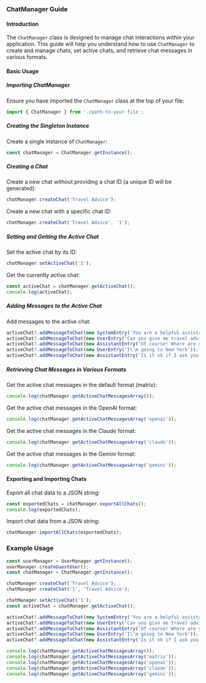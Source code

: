 ### ChatManager Guide

#### Introduction
The `ChatManager` class is designed to manage chat interactions within your application. This guide will help you understand how to use `ChatManager` to create and manage chats, set active chats, and retrieve chat messages in various formats.

#### Basic Usage

##### Importing ChatManager
Ensure you have imported the `ChatManager` class at the top of your file:
```typescript
import { ChatManager } from './path-to-your-file';
```

##### Creating the Singleton Instance
Create a single instance of `ChatManager`:
```typescript
const chatManager = ChatManager.getInstance();
```

##### Creating a Chat
Create a new chat without providing a chat ID (a unique ID will be generated):
```typescript
chatManager.createChat('Travel Advice');
```
Create a new chat with a specific chat ID:
```typescript
chatManager.createChat('Travel Advice', '1');
```

##### Setting and Getting the Active Chat
Set the active chat by its ID:
```typescript
chatManager.setActiveChat('1');
```
Get the currently active chat:
```typescript
const activeChat = chatManager.getActiveChat();
console.log(activeChat);
```

##### Adding Messages to the Active Chat
Add messages to the active chat:
```typescript
activeChat?.addMessageToChat(new SystemEntry('You are a helpful assistant'));
activeChat?.addMessageToChat(new UserEntry('Can you give me travel advice'));
activeChat?.addMessageToChat(new AssistantEntry('Of course! Where are you going?'));
activeChat?.addMessageToChat(new UserEntry('I\'m going to New York'));
activeChat?.addMessageToChat(new AssistantEntry('Is it ok if I ask you a few questions to make sure I give you the best possible advice?'));
```

##### Retrieving Chat Messages in Various Formats
Get the active chat messages in the default format (matrix):
```typescript
console.log(chatManager.getActiveChatMessagesArray());
```
Get the active chat messages in the OpenAI format:
```typescript
console.log(chatManager.getActiveChatMessagesArray('openai'));
```
Get the active chat messages in the Claude format:
```typescript
console.log(chatManager.getActiveChatMessagesArray('claude'));
```
Get the active chat messages in the Gemini format:
```typescript
console.log(chatManager.getActiveChatMessagesArray('gemini'));
```

#### Exporting and Importing Chats
Export all chat data to a JSON string:
```typescript
const exportedChats = chatManager.exportAllChats();
console.log(exportedChats);
```
Import chat data from a JSON string:
```typescript
chatManager.importAllChats(exportedChats);
```

### Example Usage

```typescript
const userManager = UserManager.getInstance();
userManager.createGuestUser();
const chatManager = ChatManager.getInstance();

chatManager.createChat('Travel Advice');
chatManager.createChat('1', 'Travel Advice');

chatManager.setActiveChat('1');
const activeChat = chatManager.getActiveChat();

activeChat?.addMessageToChat(new SystemEntry('You are a helpful assistant'));
activeChat?.addMessageToChat(new UserEntry('Can you give me travel advice'));
activeChat?.addMessageToChat(new AssistantEntry('Of course! Where are you going?'));
activeChat?.addMessageToChat(new UserEntry('I\'m going to New York'));
activeChat?.addMessageToChat(new AssistantEntry('Is it ok if I ask you a few questions to make sure I give you the best possible advice?'));

console.log(chatManager.getActiveChatMessagesArray());
console.log(chatManager.getActiveChatMessagesArray('matrix'));
console.log(chatManager.getActiveChatMessagesArray('openai'));
console.log(chatManager.getActiveChatMessagesArray('claude'));
console.log(chatManager.getActiveChatMessagesArray('gemini'));
```

